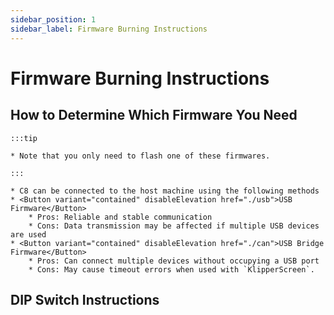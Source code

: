```yaml
---
sidebar_position: 1
sidebar_label: Firmware Burning Instructions
---
```









# Firmware Burning Instructions
    

## How to Determine Which Firmware You Need

    :::tip

    * Note that you only need to flash one of these firmwares.

    :::
    
    * C8 can be connected to the host machine using the following methods
    * <Button variant="contained" disableElevation href="./usb">USB Firmware</Button>
        * Pros: Reliable and stable communication
        * Cons: Data transmission may be affected if multiple USB devices are used
    * <Button variant="contained" disableElevation href="./can">USB Bridge Firmware</Button>
        * Pros: Can connect multiple devices without occupying a USB port
        * Cons: May cause timeout errors when used with `KlipperScreen`.

## DIP Switch Instructions